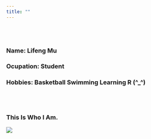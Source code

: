 ```yaml
---
title: ""
---
```

<br/><br/>

### __Name:__ Lifeng Mu
### __Ocupation:__ Student
### __Hobbies:__  Basketball Swimming Learning R (^_^)

<br/><br/>

### This Is Who I Am. 

![](me4.jpg)



